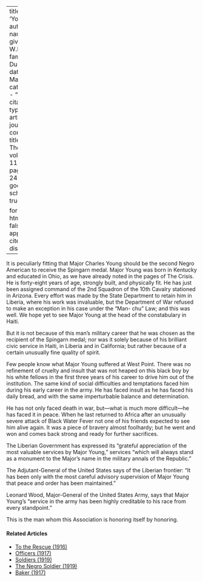 
---
title: 'Young'
author:
  - name:
      given: W.E.B.
      family: Du Bois
date: Mar. 1915
categories: 
  - ""
citation: 
  type: article-journal
  container-title: The Crisis
  volume: 11
  issue: 5
  page: 240,242
google-scholar: true

format:
  html:
    toc: false
    appendix-cite-as: display
---



It is peculiarly fitting that Major Charles Young should be the second
Negro American to receive the Spingarn medal. Major Young was born in
Kentucky and educated in Ohio, as we have already noted in the pages of
The Crisis. He is forty-eight years of age, strongly built, and
physically fit. He has just been assigned command of the 2nd Squadron of
the 10th Cavalry stationed in Arizona. Every effort was made by the State Department to retain him in Liberia, where
his work was invaluable, but the Department of War refused to make an
exception in his case under the "Man- chu" Law; and this was well. We
hope yet to see Major Young at the head of the constabulary in Haiti.

But it is not because of this man's military career that he was chosen
as the recipient of the Spingarn medal; nor was it solely because of his
brilliant civic service in Haiti, in Liberia and in California; but
rather because of a certain unusually fine quality of spirit.

Few people know what Major Young suffered at West Point. There was no
refinement of cruelty and insult that was not heaped on this black boy
by his white fellows in the first three years of his career to drive him
out of the institution. The same kind of social difficulties and
temptations faced him during his early career in the army. He has faced
insult as he has faced his daily bread, and with the same imperturbable
balance and determination.

He has not only faced death in war, but---what is much more
difficult---he has faced it in peace. When he last returned to Africa
after an unusually severe attack of Black Water Fever not one of his
friends expected to see him alive again. It was a piece of bravery
almost foolhardy; but he went and won and comes back strong and ready
for further sacrifices.

The Liberian Government has expressed its "grateful appreciation of the
most valuable services by Major Young," services "which will always
stand as a monument to the Major's name in the military annals of the
Republic."

The Adjutant-General of the United States says of the Liberian frontier:
"It has been only with the most careful advisory supervision of Major
Young that peace and order has been maintained."

Leonard Wood, Major-General of the United States Army, says that Major
Young's "service in the army has been highly creditable to his race from
every standpoint."

This is the man whom this Association is honoring itself by honoring.

<!-- Similar articles start here -->
<div  class="clear-wrap"></div>

#### Related Articles

* [To the Rescue (1916)](/Volumes/12/01/rescue.html)
* [Officers (1917)](/Volumes/14/02/officers.html)
* [Soldiers (1919)](/Volumes/17/01/soldiers.html)
* [The Negro Soldier (1919)](/Volumes/19/02/negro_soldier.html)
* [Baker (1917)](/Volumes/15/02/baker.html)

<!-- Similar articles end here -->